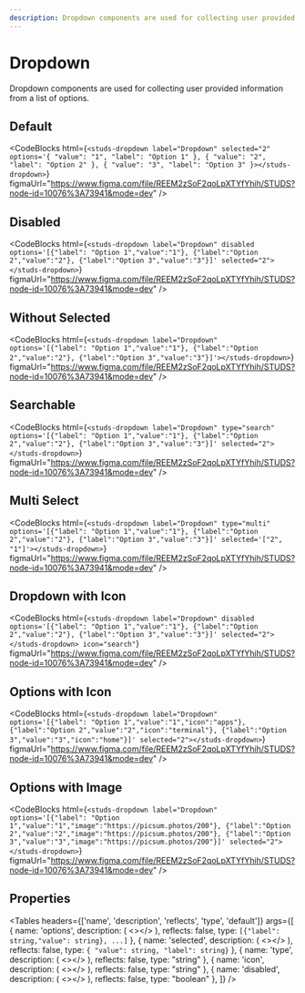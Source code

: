 ```yaml
---
description: Dropdown components are used for collecting user provided information from a list of options.
---
```


# Dropdown

<HeaderComponent
  htmlTag="studs-dropdown"
  jsxTag="StudsDropdown"
  version="Since 2.0"
  status="Draft"
  urlGithub="inputs/dropdown.ts"
  urlStrbook="studs-inputs-dropdown--docs"
/>

Dropdown components are used for collecting user provided information from a list of options.

## Default

<ResizerFeatures minHeight="12rem">
  <studs-dropdown
    label="Dropdown"
    options='[{"label": "Option 1","value":"1"}, {"label":"Option 2","value":"2"}, {"label":"Option 3","value":"3"}]'
    selected="2"
    size="medium"
  ></studs-dropdown>
</ResizerFeatures>

<CodeBlocks
  html={`
<studs-dropdown
    label="Dropdown"
    selected="2"
    options='{
    "value": "1",
    "label": "Option 1"
  },
  {
    "value": "2",
    "label": "Option 2"
  },
  {
    "value": "3",
    "label": "Option 3"
  }></studs-dropdown>
  `}
  figmaUrl="https://www.figma.com/file/REEM2zSoF2qoLpXTYfYhih/STUDS?node-id=10076%3A73941&mode=dev"
/>

## Disabled

<ResizerFeatures   minHeight="12rem">
  <studs-dropdown
    label="Dropdown"
    options='[{"label": "Option 1","value":"1"}, {"label":"Option 2","value":"2"}, {"label":"Option 3","value":"3"}]'
    selected="2"
    disabled
  ></studs-dropdown>
</ResizerFeatures>

<CodeBlocks
  html={`
<studs-dropdown
    label="Dropdown"
    disabled
    options='[{"label": "Option 1","value":"1"}, {"label":"Option 2","value":"2"}, {"label":"Option 3","value":"3"}]'
    selected="2"></studs-dropdown>
  `}
  figmaUrl="https://www.figma.com/file/REEM2zSoF2qoLpXTYfYhih/STUDS?node-id=10076%3A73941&mode=dev"
/>

## Without Selected

<ResizerFeatures   minHeight="12rem">
  <studs-dropdown
    label="Dropdown"
    options='[{"label": "Option 1","value":"1"}, {"label":"Option 2","value":"2"}, {"label":"Option 3","value":"3"}]'></studs-dropdown>
</ResizerFeatures>

<CodeBlocks
  html={`
<studs-dropdown
    label="Dropdown"
    options='[{"label": "Option 1","value":"1"}, {"label":"Option 2","value":"2"}, {"label":"Option 3","value":"3"}]'></studs-dropdown>
  `}
  figmaUrl="https://www.figma.com/file/REEM2zSoF2qoLpXTYfYhih/STUDS?node-id=10076%3A73941&mode=dev"
/>

## Searchable

<ResizerFeatures   minHeight="12rem">
  <studs-dropdown
    label="Dropdown"
    options='[{"label": "Option 1","value":"1"}, {"label":"Option 2","value":"2"}, {"label":"Option 3","value":"3"}]'
    selected="2"
    type="search"></studs-dropdown>
</ResizerFeatures>

<CodeBlocks
  html={`
<studs-dropdown
    label="Dropdown"
    type="search"
    options='[{"label": "Option 1","value":"1"}, {"label":"Option 2","value":"2"}, {"label":"Option 3","value":"3"}]'
    selected="2"></studs-dropdown>
  `}
  figmaUrl="https://www.figma.com/file/REEM2zSoF2qoLpXTYfYhih/STUDS?node-id=10076%3A73941&mode=dev"
/>

## Multi Select

<ResizerFeatures   minHeight="12rem">
  <studs-dropdown
    label="Dropdown"
    options='[{"label": "Option 1","value":"1"}, {"label":"Option 2","value":"2"}, {"label":"Option 3","value":"3"}]'
    selected='["2", "1"]'
    type="multi"></studs-dropdown>
</ResizerFeatures>

<CodeBlocks
  html={`
<studs-dropdown
    label="Dropdown"
    type="multi"
    options='[{"label": "Option 1","value":"1"}, {"label":"Option 2","value":"2"}, {"label":"Option 3","value":"3"}]'
   selected='["2", "1"]'></studs-dropdown>
  `}
  figmaUrl="https://www.figma.com/file/REEM2zSoF2qoLpXTYfYhih/STUDS?node-id=10076%3A73941&mode=dev"
/>

## Dropdown with Icon

<ResizerFeatures   minHeight="12rem">
  <studs-dropdown
    label="Dropdown"
    options='[{"label": "Option 1","value":"1"}, {"label":"Option 2","value":"2"}, {"label":"Option 3","value":"3"}]'
    selected="2"
    icon="search"></studs-dropdown>
</ResizerFeatures>

<CodeBlocks
  html={`
<studs-dropdown
    label="Dropdown"
    disabled
    options='[{"label": "Option 1","value":"1"}, {"label":"Option 2","value":"2"}, {"label":"Option 3","value":"3"}]'
    selected="2"></studs-dropdown>
    icon="search"
  `}
  figmaUrl="https://www.figma.com/file/REEM2zSoF2qoLpXTYfYhih/STUDS?node-id=10076%3A73941&mode=dev"
/>

## Options with Icon

<ResizerFeatures  minHeight="12rem">
  <studs-dropdown
    label="Dropdown"
    options='[{"label": "Option 1","value":"1","icon":"apps"}, {"label":"Option 2","value":"2","icon":"terminal"}, {"label":"Option 3","value":"3","icon":"home"}]'
    selected="2"></studs-dropdown>
</ResizerFeatures>

<CodeBlocks
  html={`
<studs-dropdown
    label="Dropdown"
    options='[{"label": "Option 1","value":"1","icon":"apps"}, {"label":"Option 2","value":"2","icon":"terminal"}, {"label":"Option 3","value":"3","icon":"home"}]'
    selected="2"></studs-dropdown>
  `}
  figmaUrl="https://www.figma.com/file/REEM2zSoF2qoLpXTYfYhih/STUDS?node-id=10076%3A73941&mode=dev"
/>

## Options with Image

<ResizerFeatures  minHeight="12rem">
  <studs-dropdown
    label="Dropdown"
    options='[{"label": "Option 1","value":"1","image":"https://picsum.photos/200"}, {"label":"Option 2","value":"2","image":"https://picsum.photos/200"}, {"label":"Option 3","value":"3","image":"https://picsum.photos/200"}]'
    selected="2"
  ></studs-dropdown>
</ResizerFeatures>

<CodeBlocks
  html={`
<studs-dropdown
    label="Dropdown"
     options='[{"label": "Option 1","value":"1","image":"https://picsum.photos/200"}, {"label":"Option 2","value":"2","image":"https://picsum.photos/200"}, {"label":"Option 3","value":"3","image":"https://picsum.photos/200"}]'
    selected="2"></studs-dropdown>
  `}
  figmaUrl="https://www.figma.com/file/REEM2zSoF2qoLpXTYfYhih/STUDS?node-id=10076%3A73941&mode=dev"
/>

## Properties

<Tables
  headers={['name', 'description', 'reflects', 'type', 'default']}
  args={[
    {
      name: 'options',
      description: (
        <></>
      ),
      reflects: false,
      type: `[{"label": string,"value": string}, ...]`
    },
    {
      name: 'selected',
      description: (
        <></>
      ),
      reflects: false,
      type: `{
      "value": string,
      "label": string}`
    },
    {
      name: 'type',
      description: (
        <></>
      ),
      reflects: false,
      type: "string"
    },
    {
      name: 'icon',
      description: (
        <></>
      ),
      reflects: false,
      type: "string"
    },
    {
      name: 'disabled',
      description: (
        <></>
      ),
      reflects: false,
      type: "boolean"
    },
  ]} />

